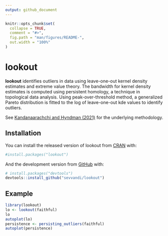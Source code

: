 ```yaml
---
output: github_document
---
```


<!-- README.md is generated from README.Rmd. Please edit that file -->

```r
knitr::opts_chunk$set(
  collapse = TRUE,
  comment = "#>",
  fig.path = "man/figures/README-",
  out.width = "100%"
)
```

# lookout

**lookout** identifies outliers in data using leave-one-out kernel density estimates and extreme value theory. The bandwidth for kernel density estimates is computed  using persistent homology, a technique in topological data analysis. Using  peak-over-threshold method, a generalized Pareto distribution is fitted to the log of leave-one-out kde values to identify outliers. 

See [Kandanaarachchi and Hyndman (2021)](https://robjhyndman.com/publications/lookout/) for the underlying methodology.

## Installation

You can install the released version of lookout from [CRAN](https://CRAN.R-project.org) with:

``` r
#install.packages("lookout")
```

And the development version from [GitHub](https://github.com/) with:

``` r
# install.packages("devtools")
devtools::install_github("sevvandi/lookout")
```

## Example

```r
library(lookout)
lo <- lookout(faithful)
lo
autoplot(lo)
persistence <- persisting_outliers(faithful)
autoplot(persistence)
```
